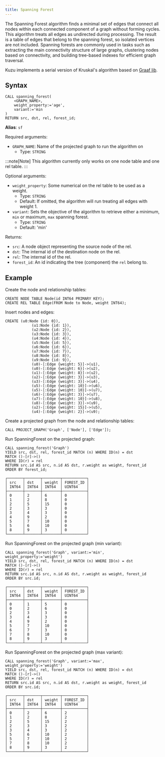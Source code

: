 ```yaml
---
title: Spanning Forest
---
```


The Spanning Forest algorithm finds a minimal set of edges that connect all nodes within each connected component
of a graph without forming cycles. This algorithm treats all edges as undirected during processing. The result is
a table of edges that belong to the spanning forest, so isolated vertices are not included. Spanning forests are
commonly used in tasks such as extracting the main connectivity structure of large graphs, clustering nodes based
on connectivity, and building tree-based indexes for efficient graph traversal.

Kuzu implements a serial version of Kruskal's algorithm based on [Graaf lib](https://bobluppes.github.io/graaf/).

## Syntax

```cypher
CALL spanning_forest(
    <GRAPH_NAME>,
    weight_property:='age',
    variant:='min
)
RETURN src, dst, rel, forest_id;
```

**Alias**: `sf`

Required arguments:

- `GRAPH_NAME`: Name of the projected graph to run the algorithm on
    - Type: `STRING`

:::note[Note]
This algorithm currently only works on one node table and one rel table.
:::

Optional arguments:

- `weight_property`: Some numerical on the rel table to be used as a weight.
    - Type: `STRING`
    - Default: If omitted, the algorithm will run treating all edges with weight 1.
- `variant`: Sets the objective of the algorithm to retrieve either a minimum, `min` or maximum, `max` spanning forest.
    - Type: `STRING`
    - Default: 'min'

Returns:

- `src`: A node object representing the source node of the rel.
- `dst`: The internal id of the destination node on the rel.
- `rel`: The internal id of the rel.
- `forest_id`: An id indicating the tree (component) the `rel` belong to.

## Example

Create the node and relationship tables:
```cypher
CREATE NODE TABLE Node(id INT64 PRIMARY KEY);
CREATE REL TABLE Edge(FROM Node to Node, weight INT64);
```
Insert nodes and edges:
```cypher
CREATE (u0:Node {id: 0}),
            (u1:Node {id: 1}),
            (u2:Node {id: 2}),
            (u3:Node {id: 3}),
            (u4:Node {id: 4}),
            (u5:Node {id: 5}),
            (u6:Node {id: 6}),
            (u7:Node {id: 7}),
            (u8:Node {id: 8}),
            (u9:Node {id: 9}),
            (u0)-[:Edge {weight: 5}]->(u1),
            (u0)-[:Edge {weight: 6}]->(u2),
            (u1)-[:Edge {weight: 8}]->(u2),
            (u2)-[:Edge {weight: 3}]->(u3),
            (u3)-[:Edge {weight: 3}]->(u4),
            (u5)-[:Edge {weight: 10}]->(u6),
            (u5)-[:Edge {weight: 10}]->(u7),
            (u6)-[:Edge {weight: 3}]->(u7),
            (u7)-[:Edge {weight: 10}]->(u8),
            (u8)-[:Edge {weight: 3}]->(u9),
            (u2)-[:Edge {weight: 15}]->(u5),
            (u4)-[:Edge {weight: 2}]->(u9);
```
Create a projected graph from the node and relationship tables:
```cypher
CALL PROJECT_GRAPH('Graph', ['Node'], ['Edge']);
```

Run SpanningForest on the projected graph:
```cypher
CALL spanning_forest('Graph')
YIELD src, dst, rel, forest_id MATCH (n) WHERE ID(n) = dst
MATCH ()-[r]->()
WHERE ID(r) = rel
RETURN src.id AS src, n.id AS dst, r.weight as weight, forest_id
ORDER BY forest_id;
```
```table
┌───────┬───────┬────────┬───────────┐
│ src   │ dst   │ weight │ FOREST_ID │
│ INT64 │ INT64 │ INT64  │ UINT64    │
├───────┼───────┼────────┼───────────┤
│ 0     │ 2     │ 6      │ 0         │
│ 1     │ 2     │ 8      │ 0         │
│ 2     │ 5     │ 15     │ 0         │
│ 2     │ 3     │ 3      │ 0         │
│ 3     │ 4     │ 3      │ 0         │
│ 4     │ 9     │ 2      │ 0         │
│ 5     │ 7     │ 10     │ 0         │
│ 5     │ 6     │ 10     │ 0         │
│ 8     │ 9     │ 3      │ 0         │
└───────┴───────┴────────┴───────────┘
```

Run SpanningForest on the projected graph (min variant):
```cypher
CALL spanning_forest('Graph', variant:='min', weight_property:='weight')
YIELD src, dst, rel, forest_id MATCH (n) WHERE ID(n) = dst
MATCH ()-[r]->()
WHERE ID(r) = rel
RETURN src.id AS src, n.id AS dst, r.weight as weight, forest_id
ORDER BY src.id;
```
```table
┌───────┬───────┬────────┬───────────┐
│ src   │ dst   │ weight │ FOREST_ID │
│ INT64 │ INT64 │ INT64  │ UINT64    │
├───────┼───────┼────────┼───────────┤
│ 0     │ 1     │ 5      │ 0         │
│ 0     │ 2     │ 6      │ 0         │
│ 2     │ 3     │ 3      │ 0         │
│ 3     │ 4     │ 3      │ 0         │
│ 4     │ 9     │ 2      │ 0         │
│ 5     │ 7     │ 10     │ 0         │
│ 6     │ 7     │ 3      │ 0         │
│ 7     │ 8     │ 10     │ 0         │
│ 8     │ 9     │ 3      │ 0         │
└───────┴───────┴────────┴───────────┘
```

Run SpanningForest on the projected graph (max variant):
```cypher
CALL spanning_forest('Graph', variant:='max', weight_property:='weight')
YIELD src, dst, rel, forest_id MATCH (n) WHERE ID(n) = dst
MATCH ()-[r]->()
WHERE ID(r) = rel
RETURN src.id AS src, n.id AS dst, r.weight as weight, forest_id
ORDER BY src.id;
```
```table
┌───────┬───────┬────────┬───────────┐
│ src   │ dst   │ weight │ FOREST_ID │
│ INT64 │ INT64 │ INT64  │ UINT64    │
├───────┼───────┼────────┼───────────┤
│ 0     │ 2     │ 6      │ 2         │
│ 1     │ 2     │ 8      │ 2         │
│ 2     │ 5     │ 15     │ 2         │
│ 2     │ 3     │ 3      │ 2         │
│ 3     │ 4     │ 3      │ 2         │
│ 5     │ 6     │ 10     │ 2         │
│ 5     │ 7     │ 10     │ 2         │
│ 7     │ 8     │ 10     │ 2         │
│ 8     │ 9     │ 3      │ 2         │
└───────┴───────┴────────┴───────────┘
```
